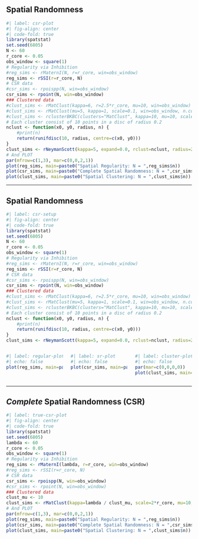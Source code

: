 
## Spatial Randomness {.smaller .crunch-title}

```r
#| label: csr-plot
#| fig-align: center
#| code-fold: true
library(spatstat)
set.seed(6805)
N <- 60
r_core <- 0.05
obs_window <- square(1)
# Regularity via Inhibition
#reg_sims <- rMaternI(N, r=r_core, win=obs_window)
reg_sims <- rSSI(r=r_core, N)
# CSR data
#csr_sims <- rpoispp(N, win=obs_window)
csr_sims <- rpoint(N, win=obs_window)
### Clustered data
#clust_sims <- rMatClust(kappa=6, r=2.5*r_core, mu=10, win=obs_window)
#clust_sims <- rMatClust(mu=5, kappa=1, scale=0.1, win=obs_window, n.cond=N, w.cond=obs_window)
#clust_sims <- rclusterBKBC(clusters="MatClust", kappa=10, mu=10, scale=0.05, verbose=FALSE)
# Each cluster consist of 10 points in a disc of radius 0.2
nclust <- function(x0, y0, radius, n) {
    #print(n)
    return(runifdisc(10, radius, centre=c(x0, y0)))
}
clust_sims <- rNeymanScott(kappa=5, expand=0.0, rclust=nclust, radius=2*r_core, n=10)
# And PLOT
par(mfrow=c(1,3), mar=c(0,0,2,1))
plot(reg_sims, main=paste0("Spatial Regularity: N = ",reg_sims$n))
plot(csr_sims, main=paste0("Complete Spatial Randomness: N = ",csr_sims$n))
plot(clust_sims, main=paste0("Spatial Clustering: N = ",clust_sims$n))
```

---


## Spatial Randomness {.smaller .crunch-title}

```r
#| label: csr-setup
#| fig-align: center
#| code-fold: true
library(spatstat)
set.seed(6805)
N <- 60
r_core <- 0.05
obs_window <- square(1)
# Regularity via Inhibition
#reg_sims <- rMaternI(N, r=r_core, win=obs_window)
reg_sims <- rSSI(r=r_core, N)
# CSR data
#csr_sims <- rpoispp(N, win=obs_window)
csr_sims <- rpoint(N, win=obs_window)
### Clustered data
#clust_sims <- rMatClust(kappa=6, r=2.5*r_core, mu=10, win=obs_window)
#clust_sims <- rMatClust(mu=5, kappa=1, scale=0.1, win=obs_window, n.cond=N, w.cond=obs_window)
#clust_sims <- rclusterBKBC(clusters="MatClust", kappa=10, mu=10, scale=0.05, verbose=FALSE)
# Each cluster consist of 10 points in a disc of radius 0.2
nclust <- function(x0, y0, radius, n) {
    #print(n)
    return(runifdisc(10, radius, centre=c(x0, y0)))
}
clust_sims <- rNeymanScott(kappa=5, expand=0.0, rclust=nclust, radius=2*r_core, n=10)
```

:::: {.columns}
::: {.column width="33%"}

```r
#| label: regular-plot
#| echo: false
plot(reg_sims, main=paste0("Spatial Regularity: N = ",reg_sims$n))
```

:::
::: {.column width="33%"}

```r
#| label: sr-plot
#| echo: false
plot(csr_sims, main=paste0("Complete Spatial Randomness: N = ",csr_sims$n))
```

:::
::: {.column width="33%"}

```r
#| label: cluster-plot
#| echo: false
par(mar=c(0,0,0,0))
plot(clust_sims, main=paste0("Spatial Clustering: N = ",clust_sims$n))
```

:::
::::

----



## *Complete* Spatial Randomness (CSR) {.smaller .crunch-title}

```r
#| label: true-csr-plot
#| fig-align: center
#| code-fold: true
library(spatstat)
set.seed(6805)
lambda <- 60
r_core <- 0.05
obs_window <- square(1)
# Regularity via Inhibition
reg_sims <- rMaternI(lambda, r=r_core, win=obs_window)
#reg_sims <- rSSI(r=r_core, N)
# CSR data
csr_sims <- rpoispp(N, win=obs_window)
#csr_sims <- rpoint(N, win=obs_window)
### Clustered data
clust_mu <- 10
clust_sims <- rMatClust(kappa=lambda / clust_mu, scale=2*r_core, mu=10, win=obs_window)
# And PLOT
par(mfrow=c(1,3), mar=c(0,0,2,1))
plot(reg_sims, main=paste0("Spatial Regularity: N = ",reg_sims$n))
plot(csr_sims, main=paste0("Complete Spatial Randomness: N = ",csr_sims$n))
plot(clust_sims, main=paste0("Spatial Clustering: N = ",clust_sims$n))
```